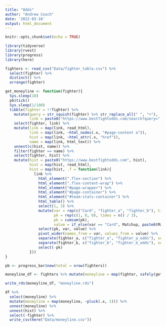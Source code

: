 ```yaml
---
title: "Odds"
author: "Andrew Couch"
date: '2022-03-18'
output: html_document
---
```


```r
knitr::opts_chunk$set(echo = TRUE)
```

```r
library(tidyverse)
library(rvest)
library(progress)
library(here)

fighters <- read_csv("Data/fighter_table.csv") %>% 
  select(fighter) %>% 
  distinct() %>% 
  arrange(fighter)
```

```r
get_moneyline <- function(fighter){
  Sys.sleep(10)
  pb$tick()
  Sys.sleep(1/100)
  tibble(fighter = !!fighter) %>% 
    mutate(query = str_squish(fighter) %>% str_replace_all(" ", "+"),
           link = paste0("https://www.bestfightodds.com/search?query=", query)) %>% 
    select(fighter, link) %>% 
    mutate(link = map(link, read_html),
           link = map(link, ~html_nodes(.x, "#page-content a")),
           hist = map(link, ~html_attr(.x, "href")),
           name = map(link, html_text)) %>% 
    unnest(c(hist, name)) %>% 
    filter(fighter == name) %>% 
    select(fighter, hist) %>% 
    mutate(hist = paste0("https://www.bestfightodds.com", hist),
           hist = map(hist, read_html),
           hist = map(hist, .f = function(link){
             link %>%
               html_element(".flex-section") %>% 
               html_element(".flex-content-wrap") %>% 
               html_element("#page-wrapper") %>% 
               html_element("#page-container") %>% 
               html_element("#team-stats-container") %>% 
               html_table() %>%
               select(1, 3) %>% 
               mutate(var = rep(c("Card", "fighter_a", "fighter_b"), times = n() / 3),
                      pk = rep(c(1, 0, 0), times = n() / 3),
                      pk = cumsum(pk),
                      value = if_else(var == "Card", Matchup, paste0(Matchup, "_", `Closing range`))) %>% 
               select(pk, var, value) %>% 
               pivot_wider(names_from = var, values_from = value) %>%
               separate(fighter_a, c("fighter_a", "fighter_a_odds"), sep = "\\_") %>% 
               separate(fighter_b, c("fighter_b", "fighter_b_odds"), sep = "\\_") %>% 
               select(-pk)
           })) 
}

pb <- progress_bar$new(total = nrow(fighters))

moneyline_df <- fighters %>% mutate(moneyline = map(fighter, safely(get_moneyline)))
```

```r
write_rds(moneyline_df, "moneyline.rds")

df %>% 
  select(moneyline) %>% 
  mutate(moneyline = map(moneyline, ~pluck(.x, 1))) %>% 
  unnest(moneyline) %>% 
  unnest(hist) %>% 
  select(-fighter) %>% 
  write_csv(here("Data/moneyline.csv"))
```

